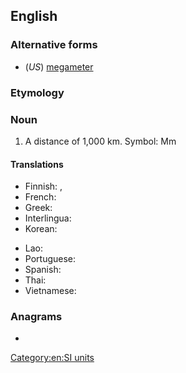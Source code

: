 {{also|mégamètre|mega-metre}}
==English==

===Alternative forms===
* (''US'') [[megameter]]

===Etymology===
{{prefix|en|mega|metre}}

===Noun===
{{en-noun}}

# A distance of 1,000 km. Symbol: Mm

====Translations====
{{trans-top|distance of 1,000 km}}
* Finnish: {{t|fi|[[mega-|mega]][[metri]]}}, {{t|fi|[[tuhat]] [[kilometriä]]}}
* French: {{t+|fr|mégamètre|m}}
* Greek: {{t|el|μεγάμετρο}}
* Interlingua: {{t|ia|megametro}}
* Korean: {{t|ko|메가미터}}
{{trans-mid}}
* Lao: {{t+|lo|ເມກາແມັດ}}
* Portuguese: {{t+|pt|megâmetro|m}}
* Spanish: {{t|es|megametro}}
* Thai: {{t|th|เมกะเมตร}}
* Vietnamese: {{t|vi|megamet}}
{{trans-bottom}}

===Anagrams===
* {{anagrams|en|a=aeeegmmrt|megameter}}

[[Category:en:SI units]]